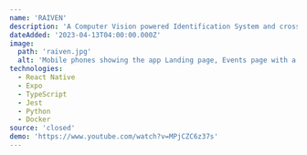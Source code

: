 ---
name: 'RAIVEN'
description: 'A Computer Vision powered Identification System and cross-platform mobile app that uses facial recognition to verify customers while providing valuable insights to businesses.'
dateAdded: '2023-04-13T04:00:00.000Z'
image:
  path: 'raiven.jpg'
  alt: 'Mobile phones showing the app Landing page, Events page with a calendar and list of event cards, and the Insights page with a graph and a list of visitors'
technologies:
  - React Native
  - Expo
  - TypeScript
  - Jest
  - Python
  - Docker
source: 'closed'
demo: 'https://www.youtube.com/watch?v=MPjCZC6z37s'
---
